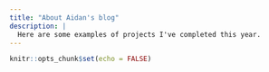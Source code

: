 ```yaml
---
title: "About Aidan's blog"
description: |
  Here are some examples of projects I've completed this year.
---
```


```r
knitr::opts_chunk$set(echo = FALSE)
```
